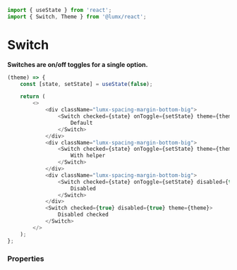 ```javascript import
import { useState } from 'react';
import { Switch, Theme } from '@lumx/react';
```

# Switch

**Switches are on/off toggles for a single option.**

```javascript jsx withThemeSwitcher disableGrid
(theme) => {
    const [state, setState] = useState(false);

    return (
        <>
            <div className="lumx-spacing-margin-bottom-big">
                <Switch checked={state} onToggle={setState} theme={theme}>
                    Default
                </Switch>
            </div>
            <div className="lumx-spacing-margin-bottom-big">
                <Switch checked={state} onToggle={setState} theme={theme} helper={'Helper text'}>
                    With helper
                </Switch>
            </div>
            <div className="lumx-spacing-margin-bottom-big">
                <Switch checked={state} onToggle={setState} disabled={true} theme={theme}>
                    Disabled
                </Switch>
            </div>
            <Switch checked={true} disabled={true} theme={theme}>
                Disabled checked
            </Switch>
        </>
    );
};
```

### Properties

<PropTable component="Switch" />

